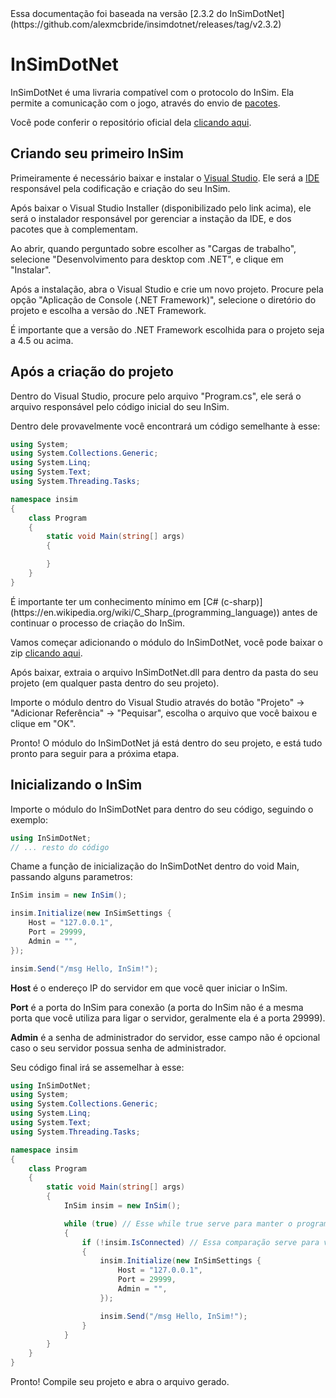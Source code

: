 
<Callout type="info">
  Essa documentação foi baseada na versão [2.3.2 do
  InSimDotNet](https://github.com/alexmcbride/insimdotnet/releases/tag/v2.3.2)
</Callout>

# InSimDotNet

InSimDotNet é uma livraria compatível com o protocolo do InSim.
Ela permite a comunicação com o jogo, através do envio de [pacotes](/packets).

Você pode conferir o repositório oficial dela [clicando aqui](https://github.com/alexmcbride/insimdotnet).

## Criando seu primeiro InSim

Primeiramente é necessário baixar e instalar o [Visual Studio](https://visualstudio.microsoft.com/pt-br/vs/community/).
Ele será a [IDE](https://en.wikipedia.org/wiki/Integrated_development_environment) responsável pela codificação e criação do seu InSim.

Após baixar o Visual Studio Installer (disponibilizado pelo link acima), ele será o instalador responsável por gerenciar a instação da IDE, e dos pacotes que à complementam.

Ao abrir, quando perguntado sobre escolher as "Cargas de trabalho", selecione "Desenvolvimento para desktop com .NET", e clique em "Instalar".

Após a instalação, abra o Visual Studio e crie um novo projeto.
Procure pela opção "Aplicação de Console (.NET Framework)", selecione o diretório do projeto e escolha a versão do .NET Framework.

<Callout type="warning">
  É importante que a versão do .NET Framework escolhida para o projeto seja a
  4.5 ou acima.
</Callout>

## Após a criação do projeto

Dentro do Visual Studio, procure pelo arquivo "Program.cs", ele será o arquivo responsável pelo código inicial do seu InSim.

Dentro dele provavelmente você encontrará um código semelhante à esse:

```csharp filename="Program.cs" copy
using System;
using System.Collections.Generic;
using System.Linq;
using System.Text;
using System.Threading.Tasks;

namespace insim
{
    class Program
    {
        static void Main(string[] args)
        {

        }
    }
}
```

<Callout type="warning">
  É importante ter um conhecimento mínimo em [C#
  (c-sharp)](https://en.wikipedia.org/wiki/C_Sharp_(programming_language)) antes
  de continuar o processo de criação do InSim.
</Callout>

Vamos começar adicionando o módulo do InSimDotNet, você pode baixar o zip [clicando aqui](https://github.com/alexmcbride/insimdotnet/releases/tag/v2.3.2).

Após baixar, extraia o arquivo InSimDotNet.dll para dentro da pasta do seu projeto (em qualquer pasta dentro do seu projeto).

Importe o módulo dentro do Visual Studio através do botão "Projeto" -> "Adicionar Referência" -> "Pequisar", escolha o arquivo que você baixou e clique em "OK".

Pronto! O módulo do InSimDotNet já está dentro do seu projeto, e está tudo pronto para seguir para a próxima etapa.

## Inicializando o InSim

Importe o módulo do InSimDotNet para dentro do seu código, seguindo o exemplo:

```csharp copy
using InSimDotNet;
// ... resto do código
```

Chame a função de inicialização do InSimDotNet dentro do void Main, passando alguns parametros:

```csharp copy
InSim insim = new InSim();

insim.Initialize(new InSimSettings {
    Host = "127.0.0.1",
    Port = 29999,
    Admin = "",
});

insim.Send("/msg Hello, InSim!");
```

**Host** é o endereço IP do servidor em que você quer iniciar o InSim.

**Port** é a porta do InSim para conexão (a porta do InSim não é a mesma porta que você utiliza para ligar o servidor, geralmente ela é a porta 29999).

**Admin** é a senha de administrador do servidor, esse campo não é opcional caso o seu servidor possua senha de administrador.

Seu código final irá se assemelhar à esse:

```csharp filename="Program.cs" copy
using InSimDotNet;
using System;
using System.Collections.Generic;
using System.Linq;
using System.Text;
using System.Threading.Tasks;

namespace insim
{
    class Program
    {
        static void Main(string[] args)
        {
            InSim insim = new InSim();

            while (true) // Esse while true serve para manter o programa aberto.
            {
                if (!insim.IsConnected) // Essa comparação serve para verficar se o InSim já está conectado. Sem ela o seu InSim iria iniciar infinitas vezes.
                {
                    insim.Initialize(new InSimSettings {
                        Host = "127.0.0.1",
                        Port = 29999,
                        Admin = "",
                    });

                    insim.Send("/msg Hello, InSim!");
                }
            }
        }
    }
}
```

Pronto! Compile seu projeto e abra o arquivo gerado.
